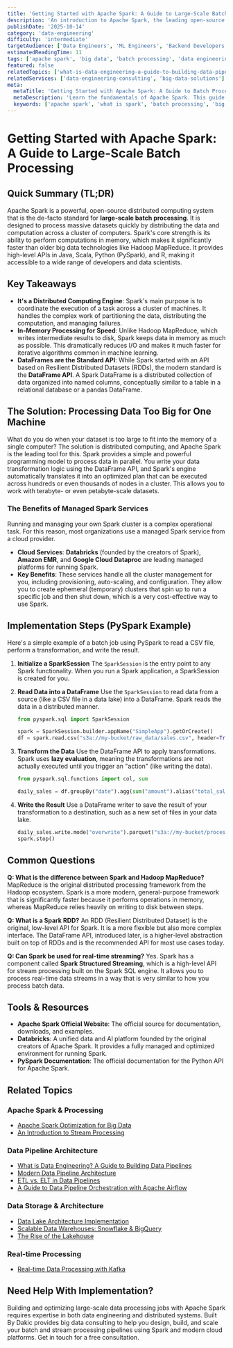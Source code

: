 ```yaml
---
title: 'Getting Started with Apache Spark: A Guide to Large-Scale Batch Processing'
description: 'An introduction to Apache Spark, the leading open-source framework for large-scale, distributed data processing and batch workloads.'
publishDate: '2025-10-14'
category: 'data-engineering'
difficulty: 'intermediate'
targetAudience: ['Data Engineers', 'ML Engineers', 'Backend Developers']
estimatedReadingTime: 11
tags: ['apache spark', 'big data', 'batch processing', 'data engineering']
featured: false
relatedTopics: ['what-is-data-engineering-a-guide-to-building-data-pipelines', 'an-introduction-to-stream-processing', 'apache-spark-optimization-big-data', 'modern-data-pipeline-architecture', 'data-lake-architecture-implementation', 'scalable-data-warehouses-snowflake-bigquery', 'etl-vs-elt-in-data-pipelines', 'a-guide-to-data-pipeline-orchestration-with-apache-airflow', 'the-rise-of-the-lakehouse', 'real-time-data-processing-kafka']
relatedServices: ['data-engineering-consulting', 'big-data-solutions']
meta:
  metaTitle: 'Getting Started with Apache Spark: A Guide to Batch Processing'
  metaDescription: 'Learn the fundamentals of Apache Spark. This guide explains the core concepts of RDDs and DataFrames and how Spark enables large-scale batch data processing.'
  keywords: ['apache spark', 'what is spark', 'batch processing', 'big data', 'pyspark']
---
```


# Getting Started with Apache Spark: A Guide to Large-Scale Batch Processing

## Quick Summary (TL;DR)

Apache Spark is a powerful, open-source distributed computing system that is the de-facto standard for **large-scale batch processing**. It is designed to process massive datasets quickly by distributing the data and computation across a cluster of computers. Spark's core strength is its ability to perform computations in memory, which makes it significantly faster than older big data technologies like Hadoop MapReduce. It provides high-level APIs in Java, Scala, Python (PySpark), and R, making it accessible to a wide range of developers and data scientists.

## Key Takeaways

- **It's a Distributed Computing Engine**: Spark's main purpose is to coordinate the execution of a task across a cluster of machines. It handles the complex work of partitioning the data, distributing the computation, and managing failures.
- **In-Memory Processing for Speed**: Unlike Hadoop MapReduce, which writes intermediate results to disk, Spark keeps data in memory as much as possible. This dramatically reduces I/O and makes it much faster for iterative algorithms common in machine learning.
- **DataFrames are the Standard API**: While Spark started with an API based on Resilient Distributed Datasets (RDDs), the modern standard is the **DataFrame API**. A Spark DataFrame is a distributed collection of data organized into named columns, conceptually similar to a table in a relational database or a pandas DataFrame.

## The Solution: Processing Data Too Big for One Machine

What do you do when your dataset is too large to fit into the memory of a single computer? The solution is distributed computing, and Apache Spark is the leading tool for this. Spark provides a simple and powerful programming model to process data in parallel. You write your data transformation logic using the DataFrame API, and Spark's engine automatically translates it into an optimized plan that can be executed across hundreds or even thousands of nodes in a cluster. This allows you to work with terabyte- or even petabyte-scale datasets.

### The Benefits of Managed Spark Services

Running and managing your own Spark cluster is a complex operational task. For this reason, most organizations use a managed Spark service from a cloud provider.

- **Cloud Services**: **Databricks** (founded by the creators of Spark), **Amazon EMR**, and **Google Cloud Dataproc** are leading managed platforms for running Spark.
- **Key Benefits**: These services handle all the cluster management for you, including provisioning, auto-scaling, and configuration. They allow you to create ephemeral (temporary) clusters that spin up to run a specific job and then shut down, which is a very cost-effective way to use Spark.

## Implementation Steps (PySpark Example)

Here's a simple example of a batch job using PySpark to read a CSV file, perform a transformation, and write the result.

1.  **Initialize a SparkSession**
    The `SparkSession` is the entry point to any Spark functionality. When you run a Spark application, a SparkSession is created for you.

2.  **Read Data into a DataFrame**
    Use the `SparkSession` to read data from a source (like a CSV file in a data lake) into a DataFrame. Spark reads the data in a distributed manner.

    ```python
    from pyspark.sql import SparkSession

    spark = SparkSession.builder.appName("SimpleApp").getOrCreate()
    df = spark.read.csv("s3a://my-bucket/raw_data/sales.csv", header=True, inferSchema=True)
    ```

3.  **Transform the Data**
    Use the DataFrame API to apply transformations. Spark uses **lazy evaluation**, meaning the transformations are not actually executed until you trigger an "action" (like writing the data).

    ```python
    from pyspark.sql.functions import col, sum

    daily_sales = df.groupBy("date").agg(sum("amount").alias("total_sales"))
    ```

4.  **Write the Result**
    Use a DataFrame writer to save the result of your transformation to a destination, such as a new set of files in your data lake.

    ```python
    daily_sales.write.mode("overwrite").parquet("s3a://my-bucket/processed_data/daily_sales/")
    spark.stop()
    ```

## Common Questions

**Q: What is the difference between Spark and Hadoop MapReduce?**
MapReduce is the original distributed processing framework from the Hadoop ecosystem. Spark is a more modern, general-purpose framework that is significantly faster because it performs operations in memory, whereas MapReduce relies heavily on writing to disk between steps.

**Q: What is a Spark RDD?**
An RDD (Resilient Distributed Dataset) is the original, low-level API for Spark. It is a more flexible but also more complex interface. The DataFrame API, introduced later, is a higher-level abstraction built on top of RDDs and is the recommended API for most use cases today.

**Q: Can Spark be used for real-time streaming?**
Yes. Spark has a component called **Spark Structured Streaming**, which is a high-level API for stream processing built on the Spark SQL engine. It allows you to process real-time data streams in a way that is very similar to how you process batch data.

## Tools & Resources

- **Apache Spark Official Website**: The official source for documentation, downloads, and examples.
- **Databricks**: A unified data and AI platform founded by the original creators of Apache Spark. It provides a fully managed and optimized environment for running Spark.
- **PySpark Documentation**: The official documentation for the Python API for Apache Spark.

## Related Topics

### Apache Spark & Processing
- [Apache Spark Optimization for Big Data](/topics/apache-spark-optimization-big-data)
- [An Introduction to Stream Processing](/topics/an-introduction-to-stream-processing)

### Data Pipeline Architecture
- [What is Data Engineering? A Guide to Building Data Pipelines](/topics/what-is-data-engineering-a-guide-to-building-data-pipelines)
- [Modern Data Pipeline Architecture](/topics/modern-data-pipeline-architecture)
- [ETL vs. ELT in Data Pipelines](/topics/etl-vs-elt-in-data-pipelines)
- [A Guide to Data Pipeline Orchestration with Apache Airflow](/topics/a-guide-to-data-pipeline-orchestration-with-apache-airflow)

### Data Storage & Architecture
- [Data Lake Architecture Implementation](/topics/data-lake-architecture-implementation)
- [Scalable Data Warehouses: Snowflake & BigQuery](/topics/scalable-data-warehouses-snowflake-bigquery)
- [The Rise of the Lakehouse](/topics/the-rise-of-the-lakehouse)

### Real-time Processing
- [Real-time Data Processing with Kafka](/topics/real-time-data-processing-kafka)

## Need Help With Implementation?

Building and optimizing large-scale data processing jobs with Apache Spark requires expertise in both data engineering and distributed systems. Built By Dakic provides big data consulting to help you design, build, and scale your batch and stream processing pipelines using Spark and modern cloud platforms. Get in touch for a free consultation.
